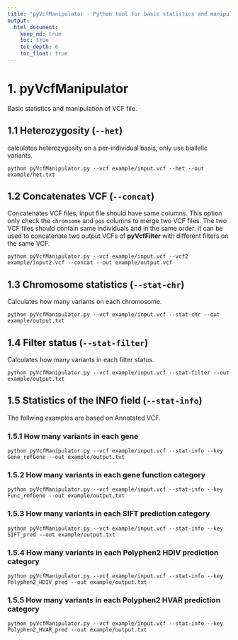 ```yaml
---
title: "pyVcfManipulator - Python tool for basic statistics and manipulation of VCF file"
output: 
  html_document:
    keep_md: true
    toc: true
    toc_depth: 6
    toc_float: true
---
```


# 1. pyVcfManipulator

Basic statistics and manipulation of VCF file.

## 1.1 Heterozygosity (`--het`)

calculates heterozygosity on a per-individual basis, only use biallelic variants.  

```
python pyVcfManipulator.py --vcf example/input.vcf --het --out example/het.txt
```

## 1.2 Concatenates VCF (`--concat`)

Concatenates VCF files, input file should have same columns. This option only check the `chromsome` and `pos` columns to merge two VCF files. The two VCF files should contain same individuals and in the same order. It can be used to concatenate two output VCFs of **pyVcfFilter** with different filters on the same VCF.

```
python pyVcfManipulator.py --vcf example/input.vcf --vcf2 example/input2.vcf --concat --out example/output.vcf
```

## 1.3 Chromosome statistics (`--stat-chr`)

Calculates how many variants on each chromosome.

```
python pyVcfManipulator.py --vcf example/input.vcf --stat-chr --out example/output.txt
```

## 1.4 Filter status (`--stat-filter`)

Calculates how many variants in each filter status.

```
python pyVcfManipulator.py --vcf example/input.vcf --stat-filter --out example/output.txt
```

## 1.5 Statistics of the INFO field (`--stat-info`)

The follwing examples are based on Annotated VCF.  

### 1.5.1 How many variants in each gene

```
python pyVcfManipulator.py --vcf example/input.vcf --stat-info --key Gene_refGene --out example/output.txt
```

### 1.5.2 How many variants in each gene function category

```
python pyVcfManipulator.py --vcf example/input.vcf --stat-info --key Func_refGene --out example/output.txt
```

### 1.5.3 How many variants in each SIFT prediction category

```
python pyVcfManipulator.py --vcf example/input.vcf --stat-info --key SIFT_pred --out example/output.txt
```

### 1.5.4 How many variants in each Polyphen2 HDIV prediction category

```
python pyVcfManipulator.py --vcf example/input.vcf --stat-info --key Polyphen2_HDIV_pred --out example/output.txt
```

### 1.5.5 How many variants in each Polyphen2 HVAR prediction category

```
python pyVcfManipulator.py --vcf example/input.vcf --stat-info --key Polyphen2_HVAR_pred --out example/output.txt
```















